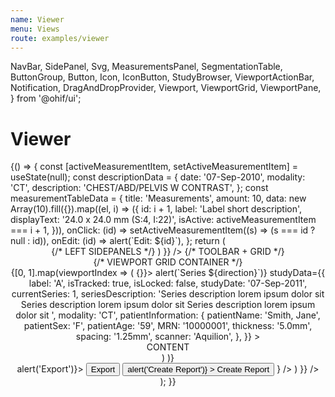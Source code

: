 ```yaml
---
name: Viewer
menu: Views
route: examples/viewer
---
```


  NavBar,
  SidePanel,
  Svg,
  MeasurementsPanel,
  SegmentationTable,
  ButtonGroup,
  Button,
  Icon,
  IconButton,
  StudyBrowser,
  ViewportActionBar,
  Notification,
  DragAndDropProvider,
  Viewport,
  ViewportGrid,
  ViewportPane,
} from '@ohif/ui';



# Viewer

<Playground>
  {() => {
    const [activeMeasurementItem, setActiveMeasurementItem] = useState(null);
    const descriptionData = {
      date: '07-Sep-2010',
      modality: 'CT',
      description: 'CHEST/ABD/PELVIS W CONTRAST',
    };
    const measurementTableData = {
      title: 'Measurements',
      amount: 10,
      data: new Array(10).fill({}).map((el, i) => ({
        id: i + 1,
        label: 'Label short description',
        displayText: '24.0 x 24.0 mm (S:4, I:22)',
        isActive: activeMeasurementItem === i + 1,
      })),
      onClick: (id) => setActiveMeasurementItem((s) => (s === id ? null : id)),
      onEdit: (id) => alert(`Edit: ${id}`),
    };
    return (
      <DragAndDropProvider>
        <Header />
        <div
          className="flex flex-row flex-no-wrap items-stretch overflow-hidden w-full"
          style={{ height: 'calc(100vh - 57px' }}
        >
          {/* LEFT SIDEPANELS */}
          <SidePanel
            side="left"
            defaultComponentOpen='studies'
            childComponents={{
              iconName: 'group-layers',
              iconLabel: 'Studies',
              label: 'Studies',
              name: 'studies',
              content: (
                <StudyBrowser tabs={tabs} />
              )
            }}
          />
          {/* TOOLBAR + GRID */}
          <div className="flex flex-col flex-1 h-full">
            <div className="flex flex-2 w-100 border-b border-transparent h-12">
              <ViewportToolbar />
            </div>
            {/* VIEWPORT GRID CONTAINER */}
            <div className="flex flex-1 h-full overflow-hidden bg-black items-center justify-center pb-2 pt-1">
              <ViewportGrid numRows={1} numCols={2}>
                {[0, 1].map(viewportIndex => (
                  <ViewportPane key={viewportIndex} className="m-1" isActive={false} onDrop={() => {}}>
                    <Viewport
                      viewportIndex={viewportIndex}
                      onSeriesChange={(direction) => alert(`Series ${direction}`)}
                      studyData={{
                        label: 'A',
                        isTracked: true,
                        isLocked: false,
                        studyDate: '07-Sep-2011',
                        currentSeries: 1,
                        seriesDescription:
                          'Series description lorem ipsum dolor sit Series description lorem ipsum dolor sit Series description lorem ipsum dolor sit ',
                        modality: 'CT',
                        patientInformation: {
                          patientName: 'Smith, Jane',
                          patientSex: 'F',
                          patientAge: '59',
                          MRN: '10000001',
                          thickness: '5.0mm',
                          spacing: '1.25mm',
                          scanner: 'Aquilion',
                        },
                      }}
                    >
                      <div className="flex justify-center items-center h-full">
                        CONTENT
                      </div>
                    </Viewport>
                  </ViewportPane>)
                )}
              </ViewportGrid>
            </div>
          </div>
          <SidePanel
            side="right"
            defaultComponentOpen="measurements"
            childComponents={{
              iconName: 'list-bullets',
              iconLabel: 'Measure',
              label: 'Measurements',
              name: 'measurements',
              content: (
                <MeasurementsPanel
                  descriptionData={descriptionData}
                  measurementTableData={measurementTableData}
                  actionButtons={
                    <React.Fragment>
                      <ButtonGroup onClick={() => alert('Export')}>
                        <Button
                          className="text-white border-primary-main bg-black text-base py-2 px-2"
                          size="initial"
                          color="inherit"
                        >
                          Export
                        </Button>
                        <IconButton
                          className="bg-black border-primary-main px-2 text-white px-2"
                          color="inherit"
                          size="initial"
                        >
                          <Icon name="arrow-down" />
                        </IconButton>
                      </ButtonGroup>
                      <Button
                        className="text-white border border-primary-main bg-black text-base py-2 px-2 ml-2"
                        variant="outlined"
                        size="initial"
                        color="inherit"
                        onClick={() => alert('Create Report')}
                      >
                        Create Report
                      </Button>
                    </React.Fragment>
                  }
                />
              )
            }}
          />
        </div>
      </DragAndDropProvider>
    );
  }}
</Playground>
